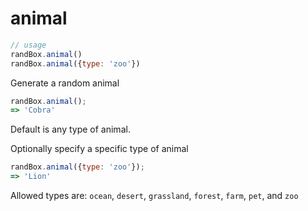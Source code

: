 # animal

```js
// usage
randBox.animal()
randBox.animal({type: 'zoo'})
```

Generate a random animal

```js
randBox.animal();
=> 'Cobra'
```

Default is any type of animal.

Optionally specify a specific type of animal

```js
randBox.animal({type: 'zoo'});
=> 'Lion'
```

Allowed types are: `ocean`, `desert`, `grassland`, `forest`, `farm`, `pet`, and `zoo`
